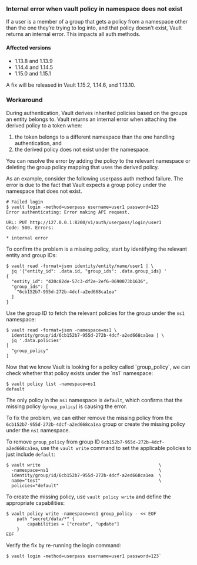 ### Internal error when vault policy in namespace does not exist
If a user is a member of a group that gets a policy from a 
namespace other than the one they’re trying to log into, 
and that policy doesn’t exist, Vault returns an internal error. 
This impacts all auth methods.

#### Affected versions
- 1.13.8 and 1.13.9
- 1.14.4 and 1.14.5
- 1.15.0 and 1.15.1

A fix will be released in Vault 1.15.2, 1.14.6, and 1.13.10.

### Workaround

During authentication, Vault derives inherited policies based on the groups an
entity belongs to. Vault returns an internal error when attaching the derived
policy to a token when:

1. the token belongs to a different namespace than the one handling
   authentication, and
2. the derived policy does not exist under the namespace.


You can resolve the error by adding the policy to the relevant namespace or
deleting the group policy mapping that uses the derived policy.

As an example, consider the following userpass auth method failure. The error is
due to the fact that Vault expects a group policy under the namespace that does 
not exist.

<CodeBlockConfig hideClipboard>

```shell-session
# Failed login
$ vault login -method=userpass username=user1 password=123
Error authenticating: Error making API request.

URL: PUT http://127.0.0.1:8200/v1/auth/userpass/login/user1
Code: 500. Errors:

* internal error
```

</CodeBlockConfig>

To confirm the problem is a missing policy, start by identifying the relevant
entity and group IDs:

<CodeBlockConfig hideClipboard>

```shell-session
$ vault read -format=json identity/entity/name/user1 | \
  jq '{"entity_id": .data.id, "group_ids": .data.group_ids} '
{
  "entity_id": "420c82de-57c3-df2e-2ef6-0690073b1636",
  "group_ids": [
    "6cb152b7-955d-272b-4dcf-a2ed668ca1ea"
  ]
}
```

</CodeBlockConfig>

Use the group ID to fetch the relevant policies for the group under the `ns1`
namespace:

<CodeBlockConfig hideClipboard>

```shell-session
$ vault read -format=json -namespace=ns1 \
  identity/group/id/6cb152b7-955d-272b-4dcf-a2ed668ca1ea | \
  jq '.data.policies'
[
  "group_policy"
]
```

</CodeBlockConfig>
Now that we know Vault is looking for a policy called `group_policy`, we can
check whether that policy exists under the `ns1` namespace:

<CodeBlockConfig hideClipboard>

```shell-session
$ vault policy list -namespace=ns1
default
```

</CodeBlockConfig>

The only policy in the `ns1` namespace is `default`, which confirms that the
missing policy (`group_policy`) is causing the error.


To fix the problem, we can either remove the missing policy from the
`6cb152b7-955d-272b-4dcf-a2ed668ca1ea` group or create the missing policy under
the `ns1` namespace.

<Tabs>

<Tab heading="Remove the group policy">

To remove `group_policy` from group ID `6cb152b7-955d-272b-4dcf-a2ed668ca1ea`,
use the `vault write` command to set the applicable policies to just include
`default`:

```shell-session
$ vault write                                             \
  -namespace=ns1                                          \
  identity/group/id/6cb152b7-955d-272b-4dcf-a2ed668ca1ea  \
  name="test"                                             \
  policies="default"
```

</Tab>

<Tab heading="Add the policy to ns1">

To create the missing policy, use `vault policy write` and define the
appropriate capabilities:

```shell-session
$ vault policy write -namespace=ns1 group_policy - << EOF
    path "secret/data/*" {
	    capabilities = ["create", "update"]
    }
EOF
```

</Tab>
</Tabs>

Verify the fix by re-running the login command:

<CodeBlockConfig hideClipboard>

```shell-session
$ vault login -method=userpass username=user1 password=123`
```

</CodeBlockConfig>